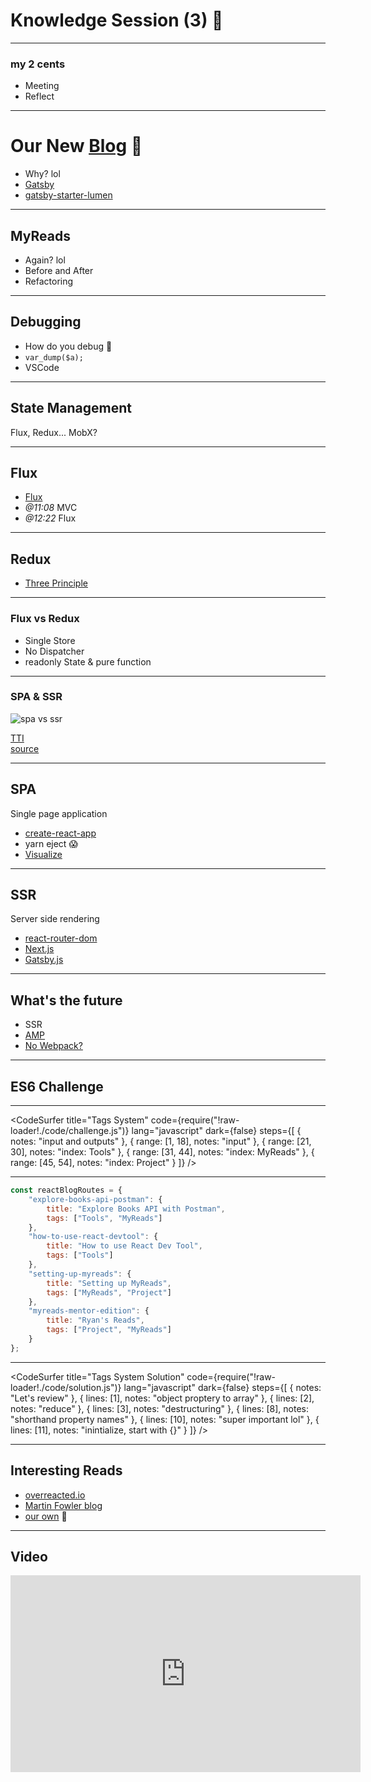 
<Head>
    <title>Knowledge Session (3) 🤯</title>
</Head>

# Knowledge Session (3) 🤯

---

### my 2 cents

-   Meeting
-   Reflect

---

# Our New [Blog](https://blog-session-652.netlify.com/) 🙌

-   Why? lol
-   [Gatsby](https://www.gatsbyjs.org/)
-   [gatsby-starter-lumen](https://github.com/alxshelepenok/gatsby-starter-lumen)

---

## MyReads

-   Again? lol
-   Before and After
-   Refactoring

---

## Debugging

-   How do you debug 🤣
-   `var_dump($a);`
-   VSCode

---

## State Management

Flux, Redux... MobX?

---

## Flux

-   [Flux](https://github.com/facebook/flux)
-   _@11:08_ MVC
-   _@12:22_ Flux

---

## Redux

-   [Three Principle](https://redux.js.org/introduction/three-principles)

---

### Flux vs Redux

-   Single Store
-   No Dispatcher
-   readonly State & pure function

---

### SPA & SSR

![spa vs ssr](https://raw.githubusercontent.com/TianyuanC/knowledge-652-3/master/img/spa_ssr.png)

[TTI](https://developers.google.com/web/tools/lighthouse/audits/time-to-interactive)  
[source](https://alistapart.com/article/responsible-javascript-part-1#section4)

---

## SPA

Single page application

-   [create-react-app](https://github.com/facebook/create-react-app)
-   yarn eject 😱
-   [Visualize](https://npm.anvaka.com/#/view/2d/react-scripts)

---

## SSR

Server side rendering

-   [react-router-dom](https://github.com/ReactTraining/react-router/blob/master/packages/react-router-dom/docs/guides/server-rendering.md)
-   [Next.js](https://nextjs.org/)
-   [Gatsby.js](https://www.gatsbyjs.org/docs/ssr-apis/)

---

## What's the future

-   SSR
-   [AMP](https://www.ampproject.org/)
-   [No Webpack?](https://www.pikapkg.com/)

---

## ES6 Challenge

---


<CodeSurfer
    title="Tags System"
    code={require("!raw-loader!./code/challenge.js")}
    lang="javascript"
    dark={false}
    steps={[
        { notes: "input and outputs" },
        { range: [1, 18], notes: "input" },
        { range: [21, 30], notes: "index: Tools" },
        { range: [31, 44], notes: "index: MyReads" },
        { range: [45, 54], notes: "index: Project" }
    ]}
/>

---


```javascript implement tag system
const reactBlogRoutes = {
    "explore-books-api-postman": {
        title: "Explore Books API with Postman",
        tags: ["Tools", "MyReads"]
    },
    "how-to-use-react-devtool": {
        title: "How to use React Dev Tool",
        tags: ["Tools"]
    },
    "setting-up-myreads": {
        title: "Setting up MyReads",
        tags: ["MyReads", "Project"]
    },
    "myreads-mentor-edition": {
        title: "Ryan's Reads",
        tags: ["Project", "MyReads"]
    }
};
```

---

<CodeSurfer
    title="Tags System Solution"
    code={require("!raw-loader!./code/solution.js")}
    lang="javascript"
    dark={false}
    steps={[
        { notes: "Let's review" },
        { lines: [1], notes: "object proptery to array" },
        { lines: [2], notes: "reduce" },
        { lines: [3], notes: "destructuring" },
        { lines: [8], notes: "shorthand property names" },
        { lines: [10], notes: "super important lol" },
        { lines: [11], notes: "inintialize, start with {}" }
    ]}
/>

---

## Interesting Reads

-   [overreacted.io](https://overreacted.io/)
-   [Martin Fowler blog](https://martinfowler.com/tags/application%20architecture.html)
-   [our own](https://blog-session-652.netlify.com/) 🙈

---

## Video

<iframe
    width="560"
    height="315"
    src="https://www.youtube.com/embed/1JAeDlbk6b4"
    frameBorder="0"
    allow="accelerometer; autoplay; encrypted-media; gyroscope; picture-in-picture"
    allowFullScreen
/>

---

## Until next time 👋
